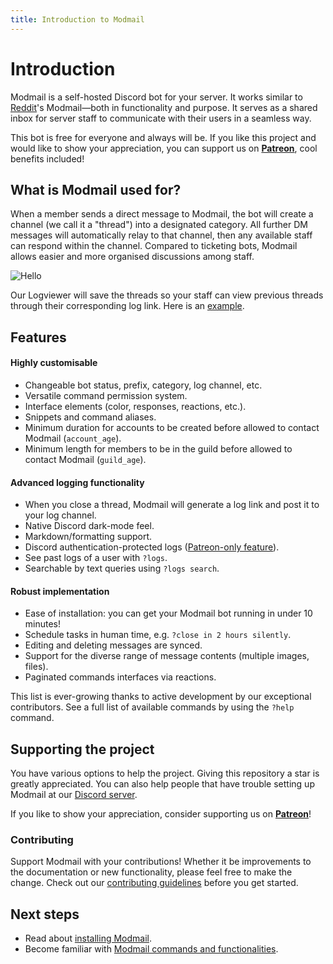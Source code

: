 ```yaml
---
title: Introduction to Modmail
---
```

# Introduction

Modmail is a self-hosted Discord bot for your server. It works similar to [Reddit](https://reddit.zendesk.com/hc/en-us/articles/210896606-What-is-Modmail-)'s Modmail—both in functionality and purpose. It serves as a shared inbox for server staff to communicate with their users in a seamless way.

This bot is free for everyone and always will be. If you like this project and would like to show your appreciation, you can support us on [**Patreon**](https://www.patreon.com/kyber), cool benefits included!

## What is Modmail used for?

When a member sends a direct message to Modmail, the bot will create a channel (we call it a "thread") into a designated category. All further DM messages will automatically relay to that channel, then any available staff can respond within the channel. Compared to ticketing bots, Modmail allows easier and more organised discussions among staff.

<Image src="/header-pic.png" alt="Hello" width={500} height={500} />

Our Logviewer will save the threads so your staff can view previous threads through their corresponding log link. Here is an [example](https://publicmodmail.logs.vodka/logs/example).

## Features

#### **Highly customisable**

* Changeable bot status, prefix, category, log channel, etc.
* Versatile command permission system.
* Interface elements (color, responses, reactions, etc.).
* Snippets and command aliases.
* Minimum duration for accounts to be created before allowed to contact Modmail (`account_age`).
* Minimum length for members to be in the guild before allowed to contact Modmail (`guild_age`).

#### **Advanced logging functionality**

* When you close a thread, Modmail will generate a log link and post it to your log channel.
* Native Discord dark-mode feel.
* Markdown/formatting support.
* Discord authentication-protected logs ([Patreon-only feature](https://patreon.com/kyber)).
* See past logs of a user with `?logs`.
* Searchable by text queries using `?logs search`.

#### **Robust implementation**

* Ease of installation: you can get your Modmail bot running in under 10 minutes!
* Schedule tasks in human time, e.g. `?close in 2 hours silently`.
* Editing and deleting messages are synced.
* Support for the diverse range of message contents (multiple images, files).
* Paginated commands interfaces via reactions.

This list is ever-growing thanks to active development by our exceptional contributors. See a full list of available commands by using the `?help` command.

## Supporting the project

You have various options to help the project. Giving this repository a star is greatly appreciated. You can also help people that have trouble setting up Modmail at our [Discord server](https://discord.gg/cnUpwrnpYb).&#x20;

If you like to show your appreciation, consider supporting us on [**Patreon**](https://www.patreon.com/kyber)!

### Contributing

Support Modmail with your contributions! Whether it be improvements to the documentation or new functionality, please feel free to make the change. Check out our [contributing guidelines](https://github.com/modmail-dev/modmail/blob/master/.github/CONTRIBUTING.md) before you get started.

## Next steps

* Read about [installing Modmail](installation/).
* Become familiar with [Modmail commands and functionalities](getting-started.md).
